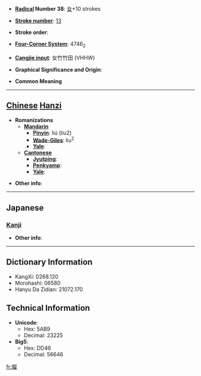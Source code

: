 * '''[[Wiktionary:Chinese radical index| Radical]] Number 38''': [[Wiktionary:Chinese radical index 女|女]]+10 strokes

* '''[[Wiktionary:Chinese total strokes index|Stroke number]]''': [[Wiktionary:Chinese total strokes index 13|13]]

* '''Stroke order''': 

* '''[[Wiktionary:Chinese four corner index|Four-Corner System]]''': 4746<sub>2</sub>

* '''[[Wiktionary:Chinese Cangjie index|Cangjie input]]''': 女竹竹田 (VHHW)

* '''Graphical Significance and Origin''': 

* '''Common Meaning'''

----

== [[Chinese]] [[Hanzi]] ==

* '''Romanizations'''
** '''[[Mandarin]]'''
*** '''[[Pinyin]]''': liú (liu2)
*** '''[[Wade-Giles]]''': liu<sup>2</sup>
*** '''[[Yale]]''': 
** '''[[Cantonese]]'''
*** '''[[Jyutping]]''':
*** '''[[Penkyamp]]''': 
*** '''[[Yale]]''': 

* '''Other info''': 

----

==Japanese==
===[[Kanji]]===
{{kanji|on readings=[[りう]] (riu), [[る]] (ru)
|kun readings=
}}

* '''Other info''':  

----

== Dictionary Information ==

* KangXi: 0268.120
* Morohashi: 06580
* Hanyu Da Zidian: 21072.170

== Technical Information ==

* '''Unicode''':
** Hex: 5AB9
** Decimal: 23225
* '''Big5''':
** Hex: DD46
** Decimal: 56646

[[fr:媹]]